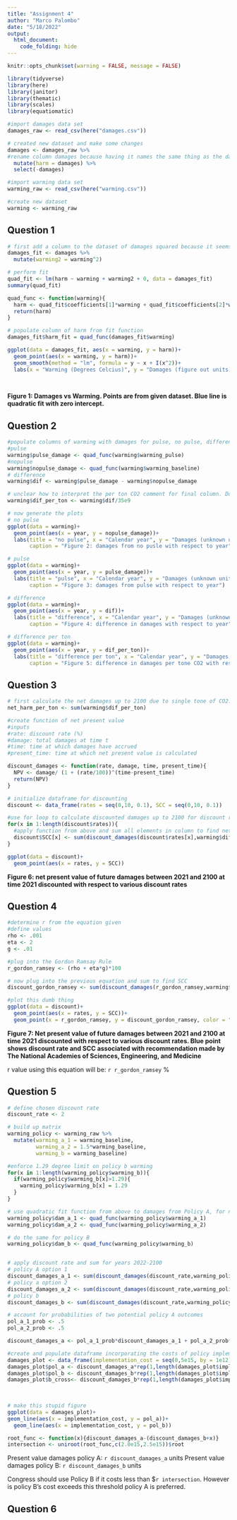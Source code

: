 ```yaml
---
title: "Assignment 4"
author: "Marco Palombo"
date: "5/18/2022"
output: 
  html_document:
    code_folding: hide
---
```


```r
knitr::opts_chunk$set(warning = FALSE, message = FALSE)

library(tidyverse)
library(here)
library(janitor)
library(thematic)
library(scales)
library(equatiomatic)
```

```r
#import damages data set
damages_raw <- read_csv(here("damages.csv"))

# created new dataset and make some changes
damages <- damages_raw %>% 
#rename column damages because having it names the same thing as the dataset is super stupid
  mutate(harm = damages) %>% 
  select(-damages)

#import warming data set
warming_raw <- read_csv(here("warming.csv"))

#create new dataset
warming <- warming_raw

```

## Question 1
```r
# first add a column to the dataset of damages squared because it seems lm wants that to do a quadratic fit
damages_fit <- damages %>% 
  mutate(warming2 = warming^2)

# perform fit
quad_fit <- lm(harm ~ warming + warming2 + 0, data = damages_fit)
summary(quad_fit)

quad_func <- function(warming){
  harm <- quad_fit$coefficients[1]*warming + quad_fit$coefficients[2]*warming^2
  return(harm)
}

# populate column of harm from fit function
damages_fit$harm_fit = quad_func(damages_fit$warming)

ggplot(data = damages_fit, aes(x = warming, y = harm))+
  geom_point(aes(x = warming, y = harm))+
  geom_smooth(method = "lm", formula = y ~ x + I(x^2))+
  labs(x = "Warming (Degrees Celcius)", y = "Damages (figure out units)")
  
  
```

**Figure 1: Damages vs Warming. Points are from given dataset. Blue line is quadratic fit with zero intercept.**

## Question 2

```r
#populate columns of warming with damages for pulse, no pulse, difference between pulse and no pulse, difference in damage per ton co2
#pulse
warming$pulse_damage <- quad_func(warming$warming_pulse)
#nopulse
warming$nopulse_damage <- quad_func(warming$warming_baseline)
# difference
warming$dif <- warming$pulse_damage - warming$nopulse_damage

# unclear how to interpret the per ton CO2 comment for final column. Does this mean divide the whole column by 35? Or is there some sort of temporal component. Given it is referred to as a one time release today I will assume the 35 is in the air at the beginning of the dataset and will therefore simply divide the difference by 35
warming$dif_per_ton <- warming$dif/35e9

# now generate the plots
# no pulse
ggplot(data = warming)+
  geom_point(aes(x = year, y = nopulse_damage))+
  labs(title = "no pulse", x = "Calendar year", y = "Damages (unknown units)", 
       caption = "Figure 2: damages from no pusle with respect to year")

# pulse
ggplot(data = warming)+
  geom_point(aes(x = year, y = pulse_damage))+
  labs(title = "pulse", x = "Calendar year", y = "Damages (unknown units)", 
       caption = "Figure 3: damages from pulse with respect to year")

# difference
ggplot(data = warming)+
  geom_point(aes(x = year, y = dif))+
  labs(title = "difference", x = "Calendar year", y = "Damages (unknown units)", 
       caption = "Figure 4: difference in damages with respect to year")

# difference per ton
ggplot(data = warming)+
  geom_point(aes(x = year, y = dif_per_ton))+
  labs(title = "difference per ton", x = "Calendar year", y = "Damages (unknown units)", 
       caption = "Figure 5: difference in damages per tone CO2 with respect to year")
```

## Question 3

```r
# first calculate the net damages up to 2100 due to single tone of CO2. this will be accomplished by summing the column defined as the difference per ton
net_harm_per_ton <- sum(warming$dif_per_ton)

#create function of net present value 
#inputs
#rate: discount rate (%)
#damage: total damages at time t
#time: time at which damages have accrued
#present_time: time at which net present value is calculated

discount_damages <- function(rate, damage, time, present_time){
  NPV <- damage/ (1 + (rate/100))^(time-present_time)
  return(NPV)
}

# initialize dataframe for discounting
discount <- data_frame(rates = seq(0,10, 0.1), SCC = seq(0,10, 0.1))

#use for loop to calculate discounted damages up to 2100 for discount rates from 0 to 10
for(x in 1:length(discount$rates)){
  #apply function from above and sum all elements in column to find net discounted cost
  discount$SCC[x] <- sum(discount_damages(discount$rates[x],warming$dif_per_ton, warming$year, 2022))
}

ggplot(data = discount)+
  geom_point(aes(x = rates, y = SCC))

```

**Figure 6: net present value of future damages between 2021 and 2100 at time 2021 discounted with respect to various discount rates**


## Question 4

```r
#determine r from the equation given
#define values
rho <- .001 
eta <- 2 
g <- .01

#plug into the Gordon Ramsay Rule
r_gordon_ramsey <- (rho + eta*g)*100

# now plug into the previous equation and sum to find SCC
discount_gordon_ramsey <- sum(discount_damages(r_gordon_ramsey,warming$dif_per_ton, warming$year, 2022))

#plot this dumb thing
ggplot(data = discount)+
  geom_point(aes(x = rates, y = SCC))+
  geom_point(x = r_gordon_ramsey, y = discount_gordon_ramsey, color = "blue", size = 4)
```

**Figure 7: Net present value of future damages between 2021 and 2100 at time 2021 discounted with respect to various discount rates. Blue point shows discount rate and SCC associated with recommendation made by The National Academies of Sciences, Engineering, and Medicine**

r value using this equation will be: `r r_gordon_ramsey` %

## Question 5
```r
# define chosen discount rate
discount_rate <- 2

# build up matrix
warming_policy <- warming_raw %>% 
  mutate(warming_a_1 = warming_baseline,
         warming_a_2 = 1.5*warming_baseline,
         warming_b = warming_baseline)

#enforce 1.29 degree limit on policy b warming
for(x in 1:length(warming_policy$warming_b)){
  if(warming_policy$warming_b[x]>1.29){
    warming_policy$warming_b[x] = 1.29
  }
}

# use quadratic fit function from above to damages from Policy A, for now keep both potential outcomes separated
warming_policy$dam_a_1 <- quad_func(warming_policy$warming_a_1)
warming_policy$dam_a_2 <- quad_func(warming_policy$warming_a_2)

# do the same for policy B
warming_policy$dam_b <- quad_func(warming_policy$warming_b)


# apply discount rate and sum for years 2022-2100
# policy A option 1
discount_damages_a_1 <- sum(discount_damages(discount_rate,warming_policy$dam_a_1, warming$year, 2022))
# policy a option 2
discount_damages_a_2 <- sum(discount_damages(discount_rate,warming_policy$dam_a_2, warming$year, 2022))
# policy b
discount_damages_b <- sum(discount_damages(discount_rate,warming_policy$dam_b, warming$year, 2022))

# account for probabilities of two potential policy A outcomes
pol_a_1_prob <- .5
pol_a_2_prob <- .5

discount_damages_a <- pol_a_1_prob*discount_damages_a_1 + pol_a_2_prob*discount_damages_a_2

#create and populate dataframe incorporating the costs of policy implementation
damages_plot <- data_frame(implementation_cost = seq(0,5e15, by = 1e12))
damages_plot$pol_a <- discount_damages_a*rep(1,length(damages_plot$implementation_cost))
damages_plot$pol_b <- discount_damages_b*rep(1,length(damages_plot$implementation_cost))+damages_plot$implementation_cost
damages_plot$b_cross<- discount_damages_b*rep(1,length(damages_plot$implementation_cost))
  
  

# make this stupid figure
ggplot(data = damages_plot)+
geom_line(aes(x = implementation_cost, y = pol_a))+
  geom_line(aes(x = implementation_cost, y = pol_b))

root_func <- function(x){discount_damages_a-(discount_damages_b+x)}
intersection <- uniroot(root_func,c(2.0e15,2.5e15))$root
```

Present value damages policy A: `r discount_damages_a` units
Present value damages policy B: `r discount_damages_b` units

Congress should use Policy B if it costs less than $`r intersection`. However is policy B's cost exceeds this threshold policy A is preferred.

## Question 6

